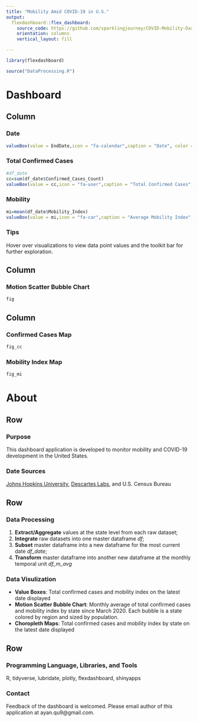 ```yaml
---
title: "Mobility Amid COVID-19 in U.S."
output: 
  flexdashboard::flex_dashboard:
    source_code: https://github.com/sparklingjourney/COVID-Mobility-Dashboard 
    orientation: columns
    vertical_layout: fill

---
```


```r
library(flexdashboard)

source("DataProcessing.R")
```


Dashboard
====================================================================

Column {data-width=150}
--------------------------------------------------------------------

### Date

```r
valueBox(value = EndDate,icon = "fa-calendar",caption = "Date", color = "orange")
```

### Total Confirmed Cases

```r
#df_date
cc=sum(df_date$Confirmed_Cases_Count)
valueBox(value = cc,icon = "fa-user",caption = "Total Confirmed Cases", color = "blue")
```

### Mobility

```r
mi=mean(df_date$Mobility_Index)
valueBox(value = mi,icon = "fa-car",caption = "Average Mobility Index", color = "green")
```

### Tips

Hover over visualizations to view data point values and the toolkit bar for further exploration.

Column {data-width=500}
--------------------------------------------------------------------

### Motion Scatter Bubble Chart

```r
fig
```

Column {data-width=300}
--------------------------------------------------------------------

### Confirmed Cases Map 

```r
fig_cc
```


### Mobility Index Map

```r
fig_mi
```

About
===

Row {data-width=200}
--------------------

### Purpose

This dashboard application is developed to monitor mobility and COVID-19 development in the United States.


### Date Sources

[Johns Hopkins University](https://raw.githubusercontent.com/CSSEGISandData/COVID-19/master/csse_covid_19_data/csse_covid_19_time_series/time_series_covid19_confirmed_US.csv), [Descartes Labs](https://raw.githubusercontent.com/descarteslabs/DL-COVID-19/master/DL-us-m50_index.csv), and U.S. Census Bureau 

Row {data-width=600}
--------------------------------------------------

### Data Processing

1. __Extract/Aggregate__ values at the state level from each raw dataset;
2. __Integrate__ raw datasets into one master dataframe _df_;
3. __Subset__ master dataframe into a new dataframe for the most current date _df_date_;
4. __Transform__ master dataframe into another new dataframe at the monthly temporal unit _df_m_avg_

### Data Visulization

- __Value Boxes__: Total confirmed cases and mobility index on the latest date displayed
- __Motion Scatter Bubble Chart__: Monthly average of total confirmed cases and mobility index by state since March 2020. Each bubble is a state colored by region and sized by population.
- __Choropleth Maps__: Total confirmed cases and mobility index by state on the latest date displayed

Row {data-width=200}
--------------------------------------------------

### Programming Language, Libraries, and Tools

R, tidyverse, lubridate, plotly, flexdashboard, shinyapps  

### Contact

Feedback of the dashboard is welcomed. Please email author of this application at ayan.qu9@gmail.com.


